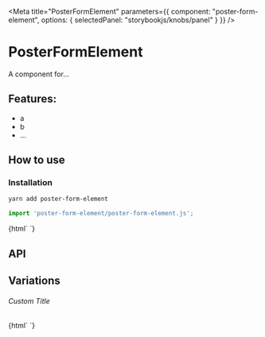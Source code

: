 

<Meta 
  title="PosterFormElement"
  parameters={{
    component: "poster-form-element",
    options: { selectedPanel: "storybookjs/knobs/panel" }
  }}
/>

# PosterFormElement

A component for...

## Features:

- a
- b
- ...

## How to use

### Installation

```bash
yarn add poster-form-element
```

```js
import 'poster-form-element/poster-form-element.js';
```

<Preview withToolbar>
  <Story name="Simple">
    {html`
      <poster-form-element></poster-form-element>
    `}
  </Story>
</Preview>

## API

<Props of="poster-form-element" />

## Variations

###### Custom Title

<Story name="Custom Title">
  {html`
    <poster-form-element .title=${'Hello World'}></poster-form-element>
  `}
</Story>
